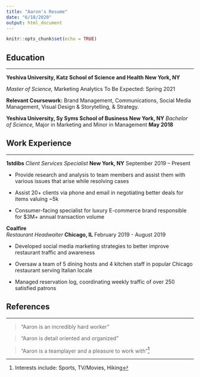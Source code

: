 ```yaml
---
title: "Aaron's Resume"
date: "6/18/2020"
output: html_document
---
```


```r
knitr::opts_chunk$set(echo = TRUE)
```

## Education

------------------------------------

**Yeshiva University, Katz School of Science and Health** 
**New York, NY**

*Master of Science,* 
Marketing Analytics To Be Expected: Spring 2021

**Relevant Coursework:** 
Brand Management, Communications, Social Media Management, Visual Design & Storytelling, & Strategy. 

**Yeshiva University, Sy Syms School of Business New York, NY**
*Bachelor of Science,* Major in Marketing and Minor in Management 
**May 2018** 



## Work Experience

------------------------------------------

**1stdibs**
*Client Services Specialist*
**New York, NY**
September 2019 – Present

* Provide research and analysis to team members and assist them with various issues that arise while resolving cases

* Assist 20+ clients via phone and email in negotiating better deals for items valuing ~5k

* Consumer-facing specialist for luxury E-commerce brand responsible for $3M+ annual transaction volume

**Coalfire**            
*Restaurant Headwaiter*
**Chicago, IL**
February 2019 - August 2019


* Developed social media marketing strategies to better improve restaurant traffic and awareness

* Oversaw a team of 5 dining hosts and 4 kitchen staff in popular Chicago restaurant serving Italian locale

* Managed reservation log, coordinating weekly traffic of over 250 satisfied patrons


## References

------

> "Aaron is an incredibly hard worker" 

> "Aaron is detail oriented and organized" 

> "Aaron is a teamplayer and a pleasure to work with"[^1]

[^1]: Interests include: Sports, TV/Movies, Hiking

